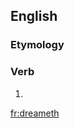 ==English==

===Etymology===
{{suffix|dream|eth|lang=en}}

===Verb===
{{head|en|verb form}}

# {{en-archaic third-person singular of|dream}}

[[fr:dreameth]]